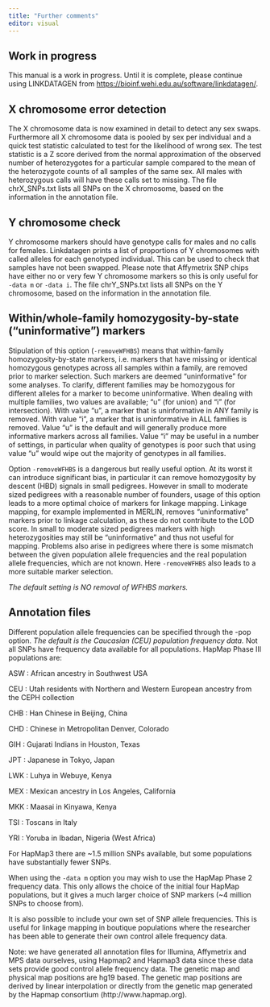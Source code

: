 ```yaml
---
title: "Further comments"
editor: visual
---
```


::: callout-warning
## Work in progress

This manual is a work in progress. Until it is complete, please continue using LINKDATAGEN from <https://bioinf.wehi.edu.au/software/linkdatagen/>.
:::

## X chromosome error detection

The X chromosome data is now examined in detail to detect any sex swaps. Furthermore all X chromosome data is pooled by sex per individual and a quick test statistic calculated to test for the likelihood of wrong sex. The test statistic is a Z score derived from the normal approximation of the observed number of heterozygotes for a particular sample compared to the mean of the heterozygote counts of all samples of the same sex. All males with heterozygous calls will have these calls set to missing. The file chrX_SNPs.txt lists all SNPs on the X chromosome, based on the information in the annotation file.


## Y chromosome check

Y chromosome markers should have genotype calls for males and no calls for females. Linkdatagen prints a list of proportions of Y chromosomes with called alleles for each genotyped individual. This can be used to check that samples have not been swapped. Please note that Affymetrix SNP chips have either no or very few Y chromosome markers so this is only useful for `-data m` or `-data i`. The file chrY_SNPs.txt lists all SNPs on the Y chromosome, based on the information in the annotation file.


## Within/whole-family homozygosity-by-state ("uninformative") markers {#sec-wfhbsMarkers}

Stipulation of this option (`-removeWFHBS`) means that within-family homozygosity-by-state markers, i.e. markers that have missing or identical homozygous genotypes across all samples within a family, are removed prior to marker selection. 
Such markers are deemed "uninformative" for some analyses. To clarify, different families may be homozygous for different alleles for a marker to become uninformative. When dealing with multiple families, two values are available; "u" (for union) and "i" (for intersection). With value "u", a marker that is uninformative in ANY family is removed. With value "i", a marker that is uninformative in ALL families is removed. Value "u" is the default and will generally produce more informative markers across all families. Value "i" may be useful in a number of settings, in particular when quality of genotypes is poor such that using value "u" would wipe out the majority of genotypes in all families.


Option `-removeWFHBS` is a dangerous but really useful option. At its worst it can introduce significant bias, in particular it can remove homozygosity by descent (HBD) signals in small pedigrees. However in small to moderate sized pedigrees with a reasonable number of founders, usage of this option leads to a more optimal choice of markers for linkage mapping. Linkage mapping, for example implemented in MERLIN, removes "uninformative" markers prior to linkage calculation, as these do not contribute to the LOD score. In small to moderate sized pedigrees markers with high heterozygosities may still be "uninformative" and thus not useful for mapping. Problems also arise in pedigrees where there is some mismatch between the given population allele frequencies and the real population allele frequencies, which are not known. Here `‑removeWFHBS` also leads to a more suitable marker selection.

*The default setting is NO removal of WFHBS markers.*

## Annotation files

Different population allele frequencies can be specified through the -pop option. *The default is the Caucasian (CEU) population frequency data.* Not all SNPs have frequency data available for all populations. HapMap Phase III populations are:



ASW : African ancestry in Southwest USA

CEU : Utah residents with Northern and Western European ancestry from the CEPH collection

CHB : Han Chinese in Beijing, China

CHD : Chinese in Metropolitan Denver, Colorado

GIH : Gujarati Indians in Houston, Texas

JPT : Japanese in Tokyo, Japan

LWK : Luhya in Webuye, Kenya

MEX : Mexican ancestry in Los Angeles, California

MKK : Maasai in Kinyawa, Kenya

TSI : Toscans in Italy

YRI : Yoruba in Ibadan, Nigeria (West Africa)

For HapMap3 there are \~1.5 million SNPs available, but some populations have substantially fewer SNPs.

When using the `-data m` option you may wish to use the HapMap Phase 2 frequency data. This only allows the choice of the initial four HapMap populations, but it gives a much larger choice of SNP markers (\~4 million SNPs to choose from).

It is also possible to include your own set of SNP allele frequencies. This is useful for linkage mapping in boutique populations where the researcher has been able to generate their own control allele frequency data.

Note: we have generated all annotation files for Illumina, Affymetrix and MPS data ourselves, using Hapmap2 and Hapmap3 data since these data sets provide good control allele frequency data. The genetic map and physical map positions are hg19 based. The genetic map positions are derived by linear interpolation or directly from the genetic map generated by the Hapmap consortium (http://www.hapmap.org).
